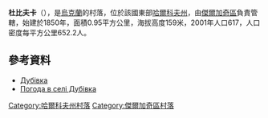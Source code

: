 {{coord|50|16|32|N|36|12|35|E|scale:100000_region:UA|display=title}}

'''杜比夫卡'''（{{lang-uk|Дубівка}}），是[[烏克蘭|烏克蘭]]的村落，位於該國東部[[哈爾科夫州|哈爾科夫州]]，由[[傑爾加奇區_(烏克蘭)|傑爾加奇區]]負責管轄，始建於1850年，面積0.95平方公里，海拔高度159米，2001年人口617，人口密度每平方公里652.2人。

==參考資料==
*[http://w1.c1.rada.gov.ua/pls/z7502/A005?rdat1=09.01.2009&rf7571=32987 Дубівка]{{dead link|date=2018年3月 |bot=InternetArchiveBot |fix-attempted=yes }}
* [http://weather.in.ua/ua/har'kovskaja/7376 Погода в селі Дубівка] {{Wayback|url=http://weather.in.ua/ua/har%27kovskaja/7376 |date=20160323025741 }}

{{DEFAULTSORT:Дубівка}}
[[Category:哈爾科夫州村落|Category:哈爾科夫州村落]]
[[Category:傑爾加奇區村落|Category:傑爾加奇區村落]]


{{Kharkiv-geo-stub}}